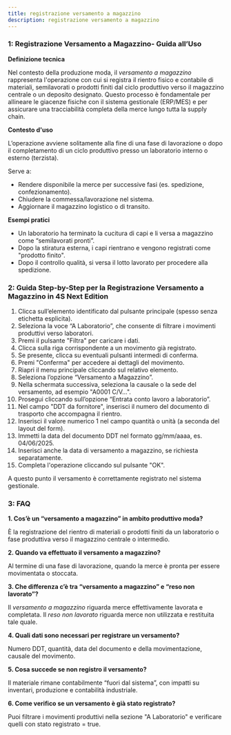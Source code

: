```yaml
---
title: registrazione versamento a magazzino
description: registrazione versamento a magazzino
---
```


### **1: Registrazione Versamento a Magazzino- Guida all’Uso**

**Definizione tecnica**

Nel contesto della produzione moda, il *versamento a magazzino* rappresenta l'operazione con cui si registra il rientro fisico e contabile di materiali, semilavorati o prodotti finiti dal ciclo produttivo verso il magazzino centrale o un deposito designato. Questo processo è fondamentale per allineare le giacenze fisiche con il sistema gestionale (ERP/MES) e per assicurare una tracciabilità completa della merce lungo tutta la supply chain.

**Contesto d'uso**

L’operazione avviene solitamente alla fine di una fase di lavorazione o dopo il completamento di un ciclo produttivo presso un laboratorio interno o esterno (terzista).

Serve a:

* Rendere disponibile la merce per successive fasi (es. spedizione, confezionamento).
* Chiudere la commessa/lavorazione nel sistema.
* Aggiornare il magazzino logistico o di transito.

**Esempi pratici**

* Un laboratorio ha terminato la cucitura di capi e li versa a magazzino come “semilavorati pronti”.
* Dopo la stiratura esterna, i capi rientrano e vengono registrati come "prodotto finito".
* Dopo il controllo qualità, si versa il lotto lavorato per procedere alla spedizione.



### **2: Guida Step-by-Step per la Registrazione Versamento a Magazzino in 4S Next Edition**

1. Clicca sull’elemento identificato dal pulsante principale (spesso senza etichetta esplicita).
2. Seleziona la voce “A Laboratorio”, che consente di filtrare i movimenti produttivi verso laboratori.
3. Premi il pulsante "Filtra" per caricare i dati.
4. Clicca sulla riga corrispondente a un movimento già registrato.
5. Se presente, clicca su eventuali pulsanti intermedi di conferma.
6. Premi "Conferma" per accedere ai dettagli del movimento.
7. Riapri il menu principale cliccando sul relativo elemento.
8. Seleziona l’opzione “Versamento a Magazzino”.
9. Nella schermata successiva, seleziona la causale o la sede del versamento, ad esempio "A0001 C/V…".
10. Prosegui cliccando sull’opzione “Entrata conto lavoro a laboratorio”.
11. Nel campo "DDT da fornitore", inserisci il numero del documento di trasporto che accompagna il rientro.
12. Inserisci il valore numerico 1 nel campo quantità o unità (a seconda del layout del form).
13. Immetti la data del documento DDT nel formato gg/mm/aaaa, es. 04/06/2025.
14. Inserisci anche la data di versamento a magazzino, se richiesta separatamente.
15. Completa l'operazione cliccando sul pulsante "OK".

A questo punto il versamento è correttamente registrato nel sistema gestionale.



### **3: FAQ**

**1. Cos’è un “versamento a magazzino” in ambito produttivo moda?**

È la registrazione del rientro di materiali o prodotti finiti da un laboratorio o fase produttiva verso il magazzino centrale o intermedio.

**2. Quando va effettuato il versamento a magazzino?**

Al termine di una fase di lavorazione, quando la merce è pronta per essere movimentata o stoccata.

**3. Che differenza c’è tra “versamento a magazzino” e “reso non lavorato”?**

Il *versamento a magazzino* riguarda merce effettivamente lavorata e completata. Il *reso non lavorato* riguarda merce non utilizzata e restituita tale quale.

**4. Quali dati sono necessari per registrare un versamento?**

Numero DDT, quantità, data del documento e della movimentazione, causale del movimento.

**5. Cosa succede se non registro il versamento?**

Il materiale rimane contabilmente “fuori dal sistema”, con impatti su inventari, produzione e contabilità industriale.

**6. Come verifico se un versamento è già stato registrato?**

Puoi filtrare i movimenti produttivi nella sezione "A Laboratorio" e verificare quelli con stato registrato = true.